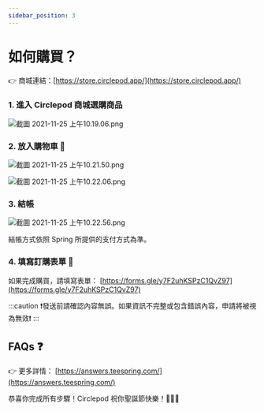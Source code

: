 ```yaml
---
sidebar_position: 3
---
```


# 如何購買？

👉 商城連結：[https://store.circlepod.app/](https://store.circlepod.app/)

### 1. 進入 Circlepod 商城選購商品

![截圖 2021-11-25 上午10.19.06.png](/img/event/christmas/step1.png)

### 2. 放入購物車 🛒

![截圖 2021-11-25 上午10.21.50.png](/img/event/christmas/step2.png)

![截圖 2021-11-25 上午10.22.06.png](/img/event/christmas/step2-1.png)

### 3. 結帳

![截圖 2021-11-25 上午10.22.56.png](/img/event/christmas/step3.png)

結帳方式依照 Spring 所提供的支付方式為準。

### 4. 填寫訂購表單 📝

如果完成購買，請填寫表單： [https://forms.gle/y7F2uhKSPzC1QvZ97](https://forms.gle/y7F2uhKSPzC1QvZ97)

:::caution
❗️發送前請確認內容無誤。如果資訊不完整或包含錯誤內容，申請將被視為無效❗️
:::

## FAQs ❓

👉 更多詳情： [https://answers.teespring.com/](https://answers.teespring.com/)

恭喜你完成所有步驟！Circlepod 祝你聖誕節快樂！🎄🎄🎄